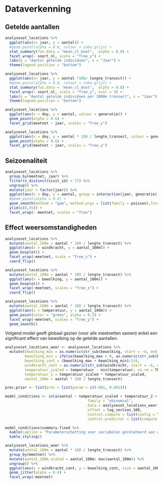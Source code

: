 
# Dataverkenning

## Getelde aantallen

```r
analyseset_locations %>%
  ggplot(aes(x= jaar, y = aantal)) +  
  #geom_point(alpha = 0.6, colour = inbo.grijs) +
  stat_summary(fun.data = "mean_cl_boot",  alpha = 0.8) +
  facet_wrap(~ soort_nl, scale = "free_y") +
  labs(y = "Aantal getelde individuen", x = "Jaar") +
  theme(legend.position = "bottom") 
```

```r

analyseset_locations %>%
  ggplot(aes(x= jaar, y = aantal *100/ lengte_transect)) +  
  #geom_point(alpha = 0.6, colour = inbo.grijs) +
  stat_summary(fun.data = "mean_cl_boot",  alpha = 0.8) +
  facet_wrap(~ soort_nl, scale = "free_y", ncol = 3) +
  labs(y = "Aantal getelde individuen per 1000m transect", x = "Jaar") +
  theme(legend.position = "bottom") 

```


```r
analyseset_locations %>%
  ggplot(aes(x = doy, y = aantal, colour = generatie)) +
  geom_point(alpha = 0.6) +
  facet_grid(meetnet ~ jaar, scales = "free_y")
```

```r
analyseset_locations %>%
  ggplot(aes(x = doy, y = aantal * 100 / lengte_transect, colour = generatie)) +
  geom_point(alpha = 0.6) +
  facet_grid(meetnet ~ jaar, scales = "free_y")
```

## Seizoenaliteit

```r
analyseset_locations %>%
  group_by(meetnet, jaar) %>%
  filter(n_distinct(visit_id) > 17) %>%
  ungroup() %>%
  mutate(jaar = factor(jaar)) %>%
  ggplot(aes(x = doy, y = aantal, group = interaction(jaar, generatie), colour = jaar, fill = jaar)) +
  #geom_point(alpha = 0.4) +
  geom_smooth(method = "gam", method.args = list(family = poisson),formula = y ~ s(x, bs = "cs", k = 5) , size = 1) +
  ylim(c(0,35)) +
  facet_wrap(~ meetnet, scales = "free")
```

## Effect weersomstandigheden

```r
analyseset_locations %>%
  mutate(aantal_100m = aantal * 100 / lengte_transect) %>%
  ggplot(aes(x = windkracht, y = aantal_100m)) +
  geom_boxplot() +
  facet_wrap(~meetnet, scale = "free_x") + 
  coord_flip()
```


```r
analyseset_locations %>%
  mutate(aantal_100m = aantal * 100 / lengte_transect) %>%
  ggplot(aes(x = bewolking, y = aantal_100m)) +
  geom_boxplot() +
  facet_wrap(~meetnet, scales = "free_x") + 
  coord_flip()
```

```r
analyseset_locations %>%
  mutate(aantal_100m = aantal * 100 / lengte_transect) %>%
  ggplot(aes(x = temperatuur, y = aantal_100m)) +
  geom_point(color = "green", alpha = 0.5) +
  facet_wrap(~meetnet, scales = "free_y") +
  geom_smooth()
```

Volgend model geeft globaal gezien (voor alle meetnetten samen) enkel een significant effect van bewolking op de getelde aantallen. 

```r
analyseset_locations_weer <- analyseset_locations %>%
  mutate(bewolking_max = as.numeric(str_sub(bewolking, start = -4, end = -4)),
         bewolking_min = ifelse(bewolking_max > 0, as.numeric(str_sub(bewolking, start = -10, end = -10)), 0),
         bewolking_cont = (bewolking_max + bewolking_min)/2/8,
         windkracht_cont = as.numeric(str_sub(windkracht, start = -6, end = -6)),
         temperatuur_scaled = temperatuur - min(temperatuur, na.rm = TRUE),
         temperatuur_2 = temperatuur_scaled * temperatuur_scaled,
         aantal_100m = aantal * 100 / lengte_transect)

prec.prior <- list(prec = list(param = c(0.001, 0.001)))

model_conditions <- inla(aantal ~ temperatuur_scaled + temperatuur_2 + windkracht_cont + bewolking_cont + f(meetnet, model = "iid", hyper = prec.prior),
                                      family = "nbinomial",
                                      data = analyseset_locations_weer,
                                      offset = log_section_100,
                                      control.compute = list(config = TRUE, waic = TRUE),
                                      control.predictor = list(compute = TRUE))

model_conditions$summary.fixed %>%
  kable(caption = "Parameterschatting voor variabelen gerelateerd aan weersomstandigheden") %>%
  kable_styling()
```

```r
analyseset_locations_weer %>%
  mutate(aantal_100m = aantal * 100 / lengte_transect) %>%
  group_by(meetnet) %>%
  mutate(aantal_100m_scaled = aantal_100m/ max(aantal_100m)) %>%
  ungroup() %>%
  ggplot(aes(x = windkracht_cont, y = bewolking_cont, size = aantal_100m_scaled)) +
  geom_jitter(alpha = 0.4) +
  facet_wrap(~meetnet)
```

